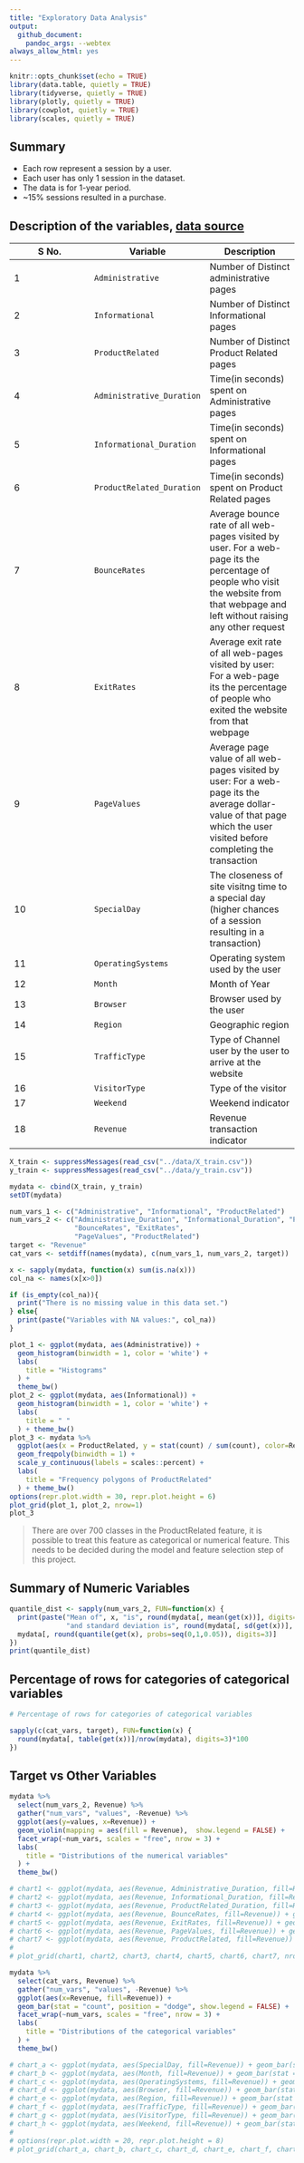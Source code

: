 ```yaml
---
title: "Exploratory Data Analysis"
output: 
  github_document:
    pandoc_args: --webtex
always_allow_html: yes
---
```


```r
knitr::opts_chunk$set(echo = TRUE)
library(data.table, quietly = TRUE)
library(tidyverse, quietly = TRUE)
library(plotly, quietly = TRUE)
library(cowplot, quietly = TRUE)
library(scales, quietly = TRUE)
```


## Summary
- Each row represent a session by a user.  
- Each user has only 1 session in the dataset.  
- The data is for 1-year period.  
- ~15% sessions resulted in a purchase.  


## Description of the variables, [data source](https://archive.ics.uci.edu/ml/datasets/Online+Shoppers+Purchasing+Intention+Dataset)

| S No. | Variable | Description |
| ----------- | ----------- | ----------- |
| 1 | `Administrative` | Number of Distinct administrative pages |
| 2 | `Informational` | Number of Distinct Informational pages |
| 3 | `ProductRelated` | Number of Distinct Product Related pages |
| 4 | `Administrative_Duration` | Time(in seconds) spent on Administrative pages |
| 5 | `Informational_Duration` | Time(in seconds) spent on Informational pages |
| 6 | `ProductRelated_Duration` | Time(in seconds) spent on Product Related pages |
| 7 | `BounceRates` | Average bounce rate of all web-pages visited by user. For a web-page its the percentage of people who visit the website from that webpage and left without raising any other request |
| 8 | `ExitRates` | Average exit rate of all web-pages visited by user: For a web-page its the percentage of people who exited the website from that webpage |
| 9 | `PageValues` | Average page value of all web-pages visited by user: For a web-page its the average dollar-value of that page which the user visited before completing the transaction |
| 10 | `SpecialDay` | The closeness of site visitng time to a special day (higher chances of a session resulting in a transaction) |
| 11 | `OperatingSystems` | Operating system used by the user |
| 12 | `Month` | Month of Year |
| 13 | `Browser` | Browser used by the user |
| 14 | `Region` | Geographic region |
| 15 | `TrafficType` | Type of Channel user by the user to arrive at the website |
| 16 | `VisitorType` | Type of the visitor |
| 17 | `Weekend` | Weekend indicator |
| 18 | `Revenue` | Revenue transaction indicator |



```r

X_train <- suppressMessages(read_csv("../data/X_train.csv"))
y_train <- suppressMessages(read_csv("../data/y_train.csv"))

mydata <- cbind(X_train, y_train)
setDT(mydata)

num_vars_1 <- c("Administrative", "Informational", "ProductRelated")
num_vars_2 <- c("Administrative_Duration", "Informational_Duration", "ProductRelated_Duration", 
                "BounceRates", "ExitRates", 
                "PageValues", "ProductRelated")
target <- "Revenue"
cat_vars <- setdiff(names(mydata), c(num_vars_1, num_vars_2, target))

x <- sapply(mydata, function(x) sum(is.na(x)))
col_na <- names(x[x>0])

if (is_empty(col_na)){
  print("There is no missing value in this data set.")
} else{
  print(paste("Variables with NA values:", col_na))
}

plot_1 <- ggplot(mydata, aes(Administrative)) + 
  geom_histogram(binwidth = 1, color = 'white') +
  labs(
    title = "Histograms"
  ) + 
  theme_bw()
plot_2 <- ggplot(mydata, aes(Informational)) + 
  geom_histogram(binwidth = 1, color = 'white') +
  labs(
    title = " "
  ) + theme_bw()
plot_3 <- mydata %>% 
  ggplot(aes(x = ProductRelated, y = stat(count) / sum(count), color=Revenue)) + 
  geom_freqpoly(binwidth = 1) + 
  scale_y_continuous(labels = scales::percent) +
  labs(
    title = "Frequency polygons of ProductRelated"
  ) + theme_bw()
options(repr.plot.width = 30, repr.plot.height = 6)
plot_grid(plot_1, plot_2, nrow=1)
plot_3
```

> There are over 700 classes in the ProductRelated feature, it is possible to treat this feature as categorical or numerical feature. This needs to be decided during the model and feature selection step of this project.


## Summary of Numeric Variables
```r
quantile_dist <- sapply(num_vars_2, FUN=function(x) {
  print(paste("Mean of", x, "is", round(mydata[, mean(get(x))], digits=3), 
              "and standard deviation is", round(mydata[, sd(get(x))], digits=3)))
  mydata[, round(quantile(get(x), probs=seq(0,1,0.05)), digits=3)]
})
print(quantile_dist)

```

## Percentage of rows for categories of categorical variables
```r
# Percentage of rows for categories of categorical variables

sapply(c(cat_vars, target), FUN=function(x) {
  round(mydata[, table(get(x))]/nrow(mydata), digits=3)*100
})

```



## Target vs Other Variables
```r

mydata %>% 
  select(num_vars_2, Revenue) %>% 
  gather("num_vars", "values", -Revenue) %>% 
  ggplot(aes(y=values, x=Revenue)) +
  geom_violin(mapping = aes(fill = Revenue),  show.legend = FALSE) +
  facet_wrap(~num_vars, scales = "free", nrow = 3) +
  labs(
    title = "Distributions of the numerical variables"
  ) + 
  theme_bw()

# chart1 <- ggplot(mydata, aes(Revenue, Administrative_Duration, fill=Revenue)) + geom_boxplot()
# chart2 <- ggplot(mydata, aes(Revenue, Informational_Duration, fill=Revenue)) + geom_boxplot()
# chart3 <- ggplot(mydata, aes(Revenue, ProductRelated_Duration, fill=Revenue)) + geom_boxplot()
# chart4 <- ggplot(mydata, aes(Revenue, BounceRates, fill=Revenue)) + geom_boxplot()
# chart5 <- ggplot(mydata, aes(Revenue, ExitRates, fill=Revenue)) + geom_boxplot()
# chart6 <- ggplot(mydata, aes(Revenue, PageValues, fill=Revenue)) + geom_boxplot()
# chart7 <- ggplot(mydata, aes(Revenue, ProductRelated, fill=Revenue)) + geom_boxplot()
# 
# plot_grid(chart1, chart2, chart3, chart4, chart5, chart6, chart7, nrow=4)

mydata %>% 
  select(cat_vars, Revenue) %>% 
  gather("num_vars", "values", -Revenue) %>% 
  ggplot(aes(x=Revenue, fill=Revenue)) +
  geom_bar(stat = "count", position = "dodge", show.legend = FALSE) +
  facet_wrap(~num_vars, scales = "free", nrow = 3) +
  labs(
    title = "Distributions of the categorical variables"
  ) + 
  theme_bw()

# chart_a <- ggplot(mydata, aes(SpecialDay, fill=Revenue)) + geom_bar(stat = "count", position = "dodge")
# chart_b <- ggplot(mydata, aes(Month, fill=Revenue)) + geom_bar(stat = "count", position = "dodge")
# chart_c <- ggplot(mydata, aes(OperatingSystems, fill=Revenue)) + geom_bar(stat = "count", position = "dodge")
# chart_d <- ggplot(mydata, aes(Browser, fill=Revenue)) + geom_bar(stat = "count", position = "dodge")
# chart_e <- ggplot(mydata, aes(Region, fill=Revenue)) + geom_bar(stat = "count", position = "dodge")
# chart_f <- ggplot(mydata, aes(TrafficType, fill=Revenue)) + geom_bar(stat = "count", position = "dodge")
# chart_g <- ggplot(mydata, aes(VisitorType, fill=Revenue)) + geom_bar(stat = "count", position = "dodge")
# chart_h <- ggplot(mydata, aes(Weekend, fill=Revenue)) + geom_bar(stat = "count", position = "dodge")
# 
# options(repr.plot.width = 20, repr.plot.height = 8)
# plot_grid(chart_a, chart_b, chart_c, chart_d, chart_e, chart_f, chart_g, chart_h, nrow=4)

```














